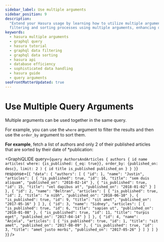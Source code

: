 ```yaml
---
sidebar_label: Use multiple arguments
sidebar_position: 9
description:
  "Extend your Hasura usage by learning how to utilize multiple arguments in a single query. This guide breaks down
  filtering and sorting processes using multiple arguments, enhancing database efficiency and data management."
keywords:
  - hasura multiple arguments
  - graphql query
  - hasura tutorial
  - graphql data filtering
  - graphql data sorting
  - hasura api
  - database efficiency
  - sophisticated data handling
  - hasura guide
  - query arguments
seoFrontMatterUpdated: true
---
```



# Use Multiple Query Arguments

Multiple arguments can be used together in the same query.

For example, you can use the `where` argument to filter the results and then use the `order_by` argument to sort them.

**For example**, fetch a list of authors and only 2 of their published articles that are sorted by their date of
\*publication:

<GraphiQLIDE
  query={`query AuthorsAndArticles {
  authors {
    id
    name
    articles(
      where: {is_published: {_eq: true}},
      order_by: {published_on: desc},
      limit: 2
    ) {
      id
      title
      is_published
      published_on
    }
  }
}`}
  response={`{
  "data": {
    "authors": [
      {
        "id": 1,
        "name": "Justin",
        "articles": [
          {
            "is_published": true,
            "id": 16,
            "title": "sem duis aliquam",
            "published_on": "2018-02-14"
          },
          {
            "is_published": true,
            "id": 15,
            "title": "vel dapibus at",
            "published_on": "2018-01-02"
          }
        ]
      },
      {
        "id": 2,
        "name": "Beltran",
        "articles": [
          {
            "is_published": true,
            "id": 2,
            "title": "a nibh",
            "published_on": "2018-06-10"
          },
          {
            "is_published": true,
            "id": 9,
            "title": "sit amet",
            "published_on": "2017-05-16"
          }
        ]
      },
      {
        "id": 3,
        "name": "Sidney",
        "articles": [
          {
            "is_published": true,
            "id": 6,
            "title": "sapien ut",
            "published_on": "2018-01-08"
          },
          {
            "is_published": true,
            "id": 11,
            "title": "turpis eget",
            "published_on": "2017-04-14"
          }
        ]
      },
      {
        "id": 4,
        "name": "Anjela",
        "articles": [
          {
            "is_published": true,
            "id": 1,
            "title": "sit amet",
            "published_on": "2017-08-09"
          },
          {
            "is_published": true,
            "id": 3,
            "title": "amet justo morbi",
            "published_on": "2017-05-26"
          }
        ]
      }
    ]
  }
}`}
/>
